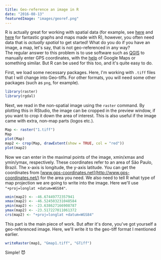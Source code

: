 ```yaml
---
title: Geo-reference an image in R
date: "2016-08-13"
featuredImage: "images/georef.png"
---
```


R is actually great for working with spatial data (for example, see [here](http://spatial.ly/2012/03/mapped-british-shipping-1750-1800/) and [here](https://pakillo.github.io/R-GIS-tutorial/#gmap) for fantastic graphs and maps made with R), however, you often need data that is _actually spatial_ to get started! What do you do if you have an image, a map, let's say, that is not geo-referenced in any way?  
The regular answer to this problem is to use software such as [QGIS](http://www.qgis.com/) to manually enter GPS coordinates, with the [help](http://www.gps-coordinates.net/) of Google Maps or something similar. But R can be used for this too, and it's quite easy to do.

First, we load some necessary packages. Here, I'm working with `.tiff` files that I will change into Geo-tiffs. For other formats, you will need some other packages (such as `png`, for example).

```r
library(raster)
library(rgdal)
```

Next, we read in the non-spatial image using the `raster` command. By plotting this in RStudio, the image can be cropped in the preview window, if you want to crop it down the area of interest. This is also useful if the image came with extra, non-map parts (logos etc.).

```r
Map <- raster("1.tiff")
Map
plot(Map)
map2 <- crop(Map, drawExtent(show = TRUE, col = "red"))
plot(map2)
```

Now we can enter in the maximal points of the image, xmin/xmax and ymin/ymax, respectively. These coordinates refer to an area of São Paulo, Brazil. The x-axis is longitude, the y-axis latitude. You can get the coordinates from [www.gps-coordinates.net](http://www.gps-coordinates.net/) for the area you need. We also need to tell R what type of map projection we are going to write into the image. Here we'll use `"+proj=longlat +datum=WGS84"`.

```r
xmin(map2) <- -46.67449772357941
xmax(map2) <- -46.524503231048584
ymin(map2) <- -23.638627166908787
ymax(map2) <- -23.517227011061372
crs(map2) <- "+proj=longlat +datum=WGS84"
```

This part is the main piece of work. But after it's done, you've got yourself a geo-referenced image. Here, we'll write it to the geo-tiff format I mentioned earlier.

```r
writeRaster(map1, "Gmap1.tiff", "GTiff")
```

Simple! 😈
